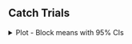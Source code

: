 ## Catch Trials

<!-- Catch Trial Plot -->

<details>
  <summary>
  Plot - Block means with 95% CIs
  </summary>
  
<br>
  
```r
source('r-scripts/exp-1b/catch_plot.R')
include_graphics(
  file.path(main_dir, "plots/exp-1b/catch_results.svg")
)
```

</details> 
